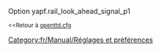 {{fr/Manual/Amorce}}
Option yapf.rail_look_ahead_signal_p1

<small><<Retour à [[fr/Archive/Manual/Settings/Openttd.cfg|openttd.cfg]]</small>
[[Category:fr/Manual/Réglages et préférences]]